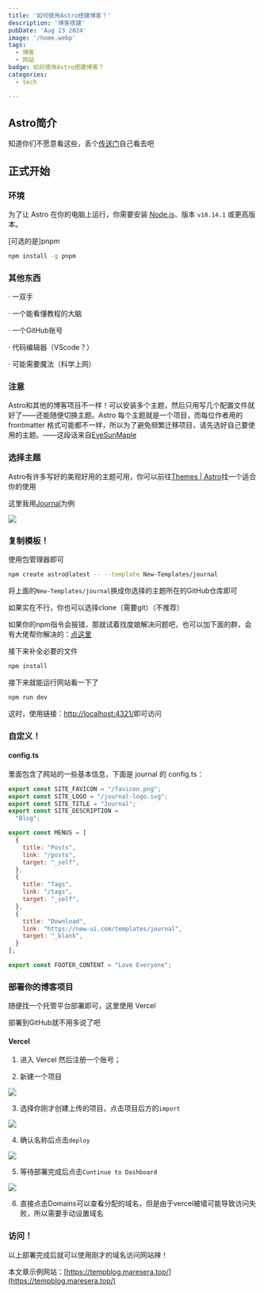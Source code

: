 ---
title: '如何使用Astro搭建博客？'
description: '博客搭建'
pubDate: 'Aug 23 2024'
image: '/home.webp'
tags:
  - 博客
  - 网站
badge: 如何使用Astro搭建博客？
categories:
  - tech

---



## Astro简介

知道你们不愿意看这些，丢个[传送门](https://docs.astro.build/zh-cn/concepts/why-astro/)自己看去吧

## 正式开始

### 环境

为了让 Astro 在你的电脑上运行，你需要安装 [Node.js](https://nodejs.cn/)、版本  `v18.14.1`  或更高版本。

[可选的是]pnpm

```bash
npm install -g pnpm
```

### 其他东西

· 一双手

· 一个能看懂教程的大脑

· 一个GitHub账号

· 代码编辑器（VScode？）

· 可能需要魔法（科学上网）

### 注意

<Warning>Astro和其他的博客项目不一样！可以安装多个主题，然后只用写几个配置文件就好了——还能随便切换主题。Astro 每个主题就是一个项目，而每位作者用的 frontmatter 格式可能都不一样，所以为了避免频繁迁移项目，请先选好自己要使用的主题。——这段话来自[EveSunMaple](https://www.saroprock.com/)</Warning>

### 选择主题

Astro有许多写好的美观好用的主题可用，你可以前往[Themes | Astro](https://astro.build/themes/)找一个适合你的使用

这里我用[Journal](https://astro.build/themes/details/journal)为例

![](/makeblog/1.png)

### 复制模板！

使用包管理器即可

```bash
npm create astro@latest -- --template New-Templates/journal
```

将上面的`New-Templates/journal`换成你选择的主题所在的GitHub仓库即可

如果实在不行，你也可以选择clone（需要git）（不推荐）

<Error>如果你的npm指令会报错，那就试着找度娘解决问题吧，也可以加下面的群，会有大佬帮你解决的：[点这里](https://qm.qq.com/q/RKJaqKDkCk)</Error>

接下来补全必要的文件
```bash
npm install
```
接下来就能运行网站看一下了
```bash
npm run dev
```
这时，使用链接：[http://localhost:4321/](http://localhost:4321/)即可访问


### 自定义！

#### config.ts

里面包含了网站的一些基本信息，下面是 journal 的 config.ts：

```js
export const SITE_FAVICON = "/favicon.png";
export const SITE_LOGO = "/journal-logo.svg";
export const SITE_TITLE = "Journal";
export const SITE_DESCRIPTION =
  "Blog";

export const MENUS = [
  {
    title: "Posts",
    link: "/posts",
    target: "_self",
  },
  {
    title: "Tags",
    link: "/tags",
    target: "_self",
  },
  {
    title: "Download",
    link: "https://new-ui.com/templates/journal",
    target: "_blank",
  }
];

export const FOOTER_CONTENT = "Love Everyone";

```

### 部署你的博客项目

随便找一个托管平台部署即可，这里使用 Vercel 

部署到GitHub就不用多说了吧

#### Vercel

1. 进入 Vercel 然后注册一个账号；

2. 新建一个项目

![](/makeblog/2.png)

3. 选择你刚才创建上传的项目，点击项目后方的`import`

![](/makeblog/3.png)

4. 确认名称后点击`deploy`

![](/makeblog/4.png)

5. 等待部署完成后点击`Continue to Dashboard`

![](/makeblog/5.png)

6. 直接点击Domains可以查看分配的域名，但是由于vercel被墙可能导致访问失败，所以需要手动设置域名

### 访问！

以上部署完成后就可以使用刚才的域名访问网站辣！

本文章示例网站：[https://tempblog.maresera.top/](https://tempblog.maresera.top/)
